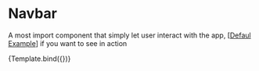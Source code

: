 


<Meta title="Components/Navbar" />

# Navbar

A most import component that simply let user interact with the app, [[Defaul Example](/docs/components-navbar-example--default)]
if you want to see in action


<Story name="Introduction" args={{}}>
    {Template.bind({})}
</Story>
